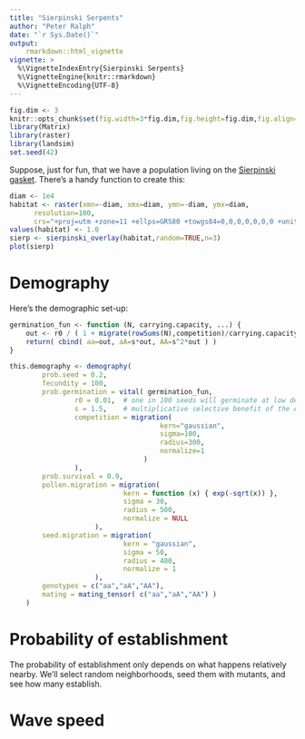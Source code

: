 ```yaml
---
title: "Sierpinski Serpents"
author: "Peter Ralph"
date: "`r Sys.Date()`"
output: 
    rmarkdown::html_vignette
vignette: >
  %\VignetteIndexEntry{Sierpinski Serpents}
  %\VignetteEngine{knitr::rmarkdown}
  %\VignetteEncoding{UTF-8}
---
```




```r
fig.dim <- 3
knitr::opts_chunk$set(fig.width=3*fig.dim,fig.height=fig.dim,fig.align='center')
library(Matrix)
library(raster)
library(landsim)
set.seed(42)
```

Suppose, just for fun, that we have a population living on the [Sierpinski gasket](http://en.wikipedia.org/Sierpinski_gasket).
There's a handy function to create this:
```r
diam <- 1e4
habitat <- raster(xmn=-diam, xmx=diam, ymn=-diam, ymx=diam, 
      resolution=100,
      crs="+proj=utm +zone=11 +ellps=GRS80 +towgs84=0,0,0,0,0,0,0 +units=m +no_defs")
values(habitat) <- 1.0
sierp <- sierpinski_overlay(habitat,random=TRUE,n=3)
plot(sierp)
```

Demography
==========

Here's the demographic set-up:
```r
germination_fun <- function (N, carrying.capacity, ...) {
    out <- r0 / ( 1 + migrate(rowSums(N),competition)/carrying.capacity )
    return( cbind( aa=out, aA=s*out, AA=s^2*out ) )
}

this.demography <- demography(
        prob.seed = 0.2,
        fecundity = 100,
        prob.germination = vital( germination_fun, 
                r0 = 0.01,  # one in 100 seeds will germinate at low densities
                s = 1.5,    # multiplicative selective benefit of the A allele
                competition = migration(
                                     kern="gaussian",
                                     sigma=100,
                                     radius=300,
                                     normalize=1
                                 )
                ),
        prob.survival = 0.9,
        pollen.migration = migration(
                            kern = function (x) { exp(-sqrt(x)) },
                            sigma = 30,
                            radius = 500,
                            normalize = NULL
                     ),
        seed.migration = migration(
                            kern = "gaussian",
                            sigma = 50,
                            radius = 400,
                            normalize = 1
                     ),
        genotypes = c("aa","aA","AA"),
        mating = mating_tensor( c("aa","aA","AA") )
    )
```




Probability of establishment
============================


The probability of establishment only depends on what happens relatively nearby.
We'll select random neighborhoods,
seed them with mutants,
and see how many establish.


Wave speed
==========


